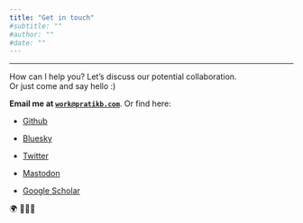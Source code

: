 ```yaml
---
title: "Get in touch"
#subtitle: ""
#author: ""
#date: ""
---
```


------------------------------------------------------------------------

How can I help you?
Let's discuss our potential collaboration. <i class="bi bi-rocket-takeoff"></i> \
Or just come and say hello :) 

<strong> <i class="bi bi-envelope-at"></i> Email me at <a href="mailto:work@pratikb.com"><code>work@pratikb.com</code></a></strong>. Or find here:

<!-- -   <i class="bi bi-linkedin"></i><a rel="me" href="https://www.linkedin.com/in/prbhx/">LinkedIn</a> -->

-   <i class="bi bi-github"></i><a rel="me" href="https://github.com/pratik-bhandari">Github</a>

-   <a rel="me" href="https://bsky.app/profile/pratikb.com"><i class="bi bi-square-fill"></i>Bluesky</a>

<!-- -   <a href="https://twitter.com/prbhx"><i class="bi bi-twitter"></i>Twitter</a> -->
-   <i class="bi bi-twitter"></i><a href="https://twitter.com/prbhx">Twitter</a>

<!-- -   <i class="bi bi-facebook"></i><a rel="me" href="https://www.facebook.com/profile.php?id=61557125292306">Facebook</a> -->

-   <i class="bi bi-mastodon"></i><a href="https://neuromatch.social/@pratikb">Mastodon</a>

-   <i class="bi bi-mortarboard-fill"></i><a rel="me" href="https://scholar.google.de/citations?user=Y0HnEQwAAAAJ&hl=en&oi=ao">Google Scholar</a>
 
 🌍 🌱🌲🌊 
 
<!--  <a href="https://bsky.app/profile/pratikb.com" class="rounded-full bg-[#0969da] p-2 text-blue" title="Follow me on Bluesky" target="_blank"> -->
<!-- <svg width="4%" height="100%" viewBox="0 0 1452 1452" version="1.1" xmlns="http://www.w3.org/2000/svg" class="h-5 w-5"><path d="M725.669,684.169c85.954,-174.908 196.522,-329.297 331.704,-463.171c45.917,-43.253 98.131,-74.732 156.638,-94.443c80.779,-23.002 127.157,10.154 139.131,99.467c-2.122,144.025 -12.566,287.365 -31.327,430.015c-29.111,113.446 -96.987,180.762 -203.629,201.947c-36.024,5.837 -72.266,8.516 -108.726,8.038c49.745,11.389 95.815,32.154 138.21,62.292c77.217,64.765 90.425,142.799 39.62,234.097c-37.567,57.717 -83.945,104.938 -139.131,141.664c-82.806,48.116 -154.983,33.716 -216.529,-43.202c-28.935,-38.951 -52.278,-81.818 -70.026,-128.603c-12.177,-34.148 -24.156,-68.309 -35.935,-102.481c-11.779,34.172 -23.757,68.333 -35.934,102.481c-17.748,46.785 -41.091,89.652 -70.027,128.603c-61.545,76.918 -133.722,91.318 -216.529,43.202c-55.186,-36.726 -101.564,-83.947 -139.131,-141.664c-50.804,-91.298 -37.597,-169.332 39.62,-234.097c42.396,-30.138 88.466,-50.903 138.21,-62.292c-36.46,0.478 -72.702,-2.201 -108.725,-8.038c-106.643,-21.185 -174.519,-88.501 -203.629,-201.947c-18.762,-142.65 -29.205,-285.99 -31.328,-430.015c11.975,-89.313 58.352,-122.469 139.132,-99.467c58.507,19.711 110.72,51.19 156.637,94.443c135.183,133.874 245.751,288.263 331.704,463.171Z" fill="currentColor"/></svg> -->
<!--   </a> -->
